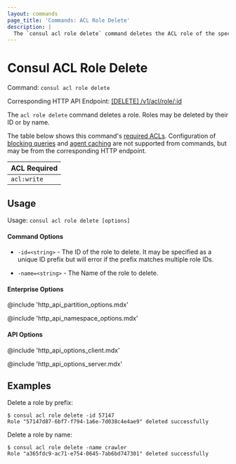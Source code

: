 ```yaml
---
layout: commands
page_title: 'Commands: ACL Role Delete'
description: |
  The `consul acl role delete` command deletes the ACL role of the specified ID or name.
---
```


# Consul ACL Role Delete

Command: `consul acl role delete`

Corresponding HTTP API Endpoint: [\[DELETE\] /v1/acl/role/:id](/consul/api-docs/acl/roles#delete-a-role)

The `acl role delete` command deletes a role. Roles may be deleted by their ID or by name.

The table below shows this command's [required ACLs](/consul/api-docs/api-structure#authentication). Configuration of
[blocking queries](/consul/api-docs/features/blocking) and [agent caching](/consul/api-docs/features/caching)
are not supported from commands, but may be from the corresponding HTTP endpoint.

| ACL Required |
| ------------ |
| `acl:write`  |

## Usage

Usage: `consul acl role delete [options]`

#### Command Options

- `-id=<string>` - The ID of the role to delete. It may be specified as a
  unique ID prefix but will error if the prefix matches multiple role IDs.

- `-name=<string>` - The Name of the role to delete.

#### Enterprise Options

@include 'http_api_partition_options.mdx'

@include 'http_api_namespace_options.mdx'

#### API Options

@include 'http_api_options_client.mdx'

@include 'http_api_options_server.mdx'

## Examples

Delete a role by prefix:

```shell-session
$ consul acl role delete -id 57147
Role "57147d87-6bf7-f794-1a6e-7d038c4e4ae9" deleted successfully
```

Delete a role by name:

```shell-session
$ consul acl role delete -name crawler
Role "a365fdc9-ac71-e754-0645-7ab6bd747301" deleted successfully
```
